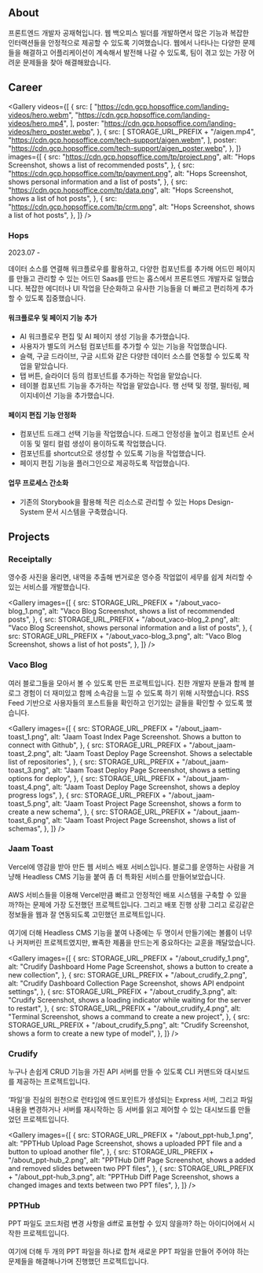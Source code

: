 

## About
프론트엔드 개발자 공재혁입니다. 웹 백오피스 빌더를 개발하면서 많은 기능과 복잡한 인터랙션들을 안정적으로 제공할 수 있도록 기여했습니다. 웹에서 나타나는 다양한 문제들을 해결하고 어플리케이션이 계속해서 발전해 나갈 수 있도록, 팀이 겪고 있는 가장 어려운 문제들을 찾아 해결해왔습니다.

## Career

<Gallery
  videos={[
    {
      src: [
        "https://cdn.gcp.hopsoffice.com/landing-videos/hero.webm",
        "https://cdn.gcp.hopsoffice.com/landing-videos/hero.mp4",
      ],
      poster: "https://cdn.gcp.hopsoffice.com/landing-videos/hero_poster.webp",
    },
    {
      src: [
        STORAGE_URL_PREFIX + "/aigen.mp4",
        "https://cdn.gcp.hopsoffice.com/tech-support/aigen.webm",
      ],
      poster: "https://cdn.gcp.hopsoffice.com/tech-support/aigen_poster.webp",
    },
  ]}
  images={[
    {
      src: "https://cdn.gcp.hopsoffice.com/tp/project.png",
      alt: "Hops Screenshot, shows a list of recommended posts",
    },
    {
      src: "https://cdn.gcp.hopsoffice.com/tp/payment.png",
      alt: "Hops Screenshot, shows personal information and a list of posts",
    },
    {
      src: "https://cdn.gcp.hopsoffice.com/tp/data.png",
      alt: "Hops Screenshot, shows a list of hot posts",
    },
    {
      src: "https://cdn.gcp.hopsoffice.com/tp/crm.png",
      alt: "Hops Screenshot, shows a list of hot posts",
    },
  ]}
/>

### Hops
2023.07 -

데이터 소스를 연결해 워크플로우를 활용하고, 다양한 컴포넌트를 추가해 어드민 페이지를 만들고 관리할 수 있는 어드민 Saas를 만드는 홉스에서 프론트엔드 개발자로 일했습니다. 복잡한 에디터나 UI 작업을 단순화하고 유사한 기능들을 더 빠르고 편리하게 추가할 수 있도록 집중했습니다.

#### 워크플로우 및 페이지 기능 추가
- AI 워크플로우 편집 및 AI 페이지 생성 기능을 추가했습니다.
- 사용자가 별도의 커스텀 컴포넌트를 추가할 수 있는 기능을 작업했습니다.
- 슬랙, 구글 드라이브, 구글 시트와 같은 다양한 데이터 소스를 연동할 수 있도록 작업을 맡았습니다.
- 탭 버튼, 슬라이더 등의 컴포넌트를 추가하는 작업을 맡았습니다.
- 테이블 컴포넌트 기능을 추가하는 작업을 맡았습니다. 행 선택 및 정렬, 필터링, 페이지네이션 기능을 추가했습니다.

#### 페이지 편집 기능 안정화
- 컴포넌트 드래그 선택 기능을 작업했습니다. 드래그 안정성을 높이고 컴포넌트 순서 이동 및 멀티 컬럼 생성이 용이하도록 작업했습니다.
- 컴포넌트를 shortcut으로 생성할 수 있도록 기능을 작업했습니다.
- 페이지 편집 기능을 플러그인으로 제공하도록 작업했습니다.

#### 업무 프로세스 간소화
- 기존의 Storybook을 활용해 적은 리소스로 관리할 수 있는 Hops Design-System 문서 시스템을 구축했습니다.

## Projects

### Receiptally
영수증 사진을 올리면, 내역을 추출해 번거로운 영수증 작업없이 세무를 쉽게 처리할 수 있는 서비스를 개발했습니다.

<Gallery
  images={[
    {
      src: STORAGE_URL_PREFIX + "/about_vaco-blog_1.png",
      alt: "Vaco Blog Screenshot, shows a list of recommended posts",
    },
    {
      src: STORAGE_URL_PREFIX + "/about_vaco-blog_2.png",
      alt: "Vaco Blog Screenshot, shows personal information and a list of posts",
    },
    {
      src: STORAGE_URL_PREFIX + "/about_vaco-blog_3.png",
      alt: "Vaco Blog Screenshot, shows a list of hot posts",
    },
  ]}
/>

### Vaco Blog
여러 블로그들을 모아서 볼 수 있도록 만든 프로젝트입니다. 친한 개발자 분들과 함께 블로그 경험이 더 재미있고 함께 소속감을 느낄 수 있도록 하기 위해 시작했습니다. RSS Feed 기반으로 사용자들의 포스트들을 확인하고 인기있는 글들을 확인할 수 있도록 했습니다.

<Gallery
  images={[
    {
      src: STORAGE_URL_PREFIX + "/about_jaam-toast_1.png",
      alt: "Jaam Toast Index Page Screenshot. Shows a button to connect with Github",
    },
    {
      src: STORAGE_URL_PREFIX + "/about_jaam-toast_2.png",
      alt: "Jaam Toast Deploy Page Screenshot. Shows a selectable list of repositories",
    },
    {
      src: STORAGE_URL_PREFIX + "/about_jaam-toast_3.png",
      alt: "Jaam Toast Deploy Page Screenshot, shows a setting options for deploy",
    },
    {
      src: STORAGE_URL_PREFIX + "/about_jaam-toast_4.png",
      alt: "Jaam Toast Deploy Page Screenshot, shows a deploy progress logs",
    },
    {
      src: STORAGE_URL_PREFIX + "/about_jaam-toast_5.png",
      alt: "Jaam Toast Project Page Screenshot, shows a form to create a new schema",
    },
    {
      src: STORAGE_URL_PREFIX + "/about_jaam-toast_6.png",
      alt: "Jaam Toast Project Page Screenshot, shows a list of schemas",
    },
  ]}
/>

### Jaam Toast
Vercel에 영감을 받아 만든 웹 서비스 배포 서비스입니다. 블로그를 운영하는 사람을 겨냥해 Headless CMS 기능을 붙여 좀 더 특화된 서비스를 만들어보았습니다.<br />
<br />
AWS 서비스들을 이용해 Vercel만큼 빠르고 안정적인 배포 시스템을 구축할 수 있을까?하는 문제에 가장 도전했던 프로젝트입니다. 그리고 배포 진행 상황 그리고 로깅같은 정보들을 웹과 잘 연동되도록 고민했던 프로젝트입니다. <br />
<br />
여기에 더해 Headless CMS 기능을 붙여 나중에는 두 명이서 만들기에는 볼륨이 너무나 커져버린 프로젝트였지만, 뾰족한 제품을 만드는게 중요하다는 교훈을 깨달았습니다.

<Gallery
  images={[
    {
      src: STORAGE_URL_PREFIX + "/about_crudify_1.png",
      alt: "Crudify Dashboard Home Page Screenshot, shows a button to create a new collection",
    },
    {
      src: STORAGE_URL_PREFIX + "/about_crudify_2.png",
      alt: "Crudify Dashboard Collection Page Screenshot, shows API endpoint settings",
    },
    {
      src: STORAGE_URL_PREFIX + "/about_crudify_3.png",
      alt: "Crudify Screenshot, shows a loading indicator while waiting for the server to restart",
    },
    {
      src: STORAGE_URL_PREFIX + "/about_crudify_4.png",
      alt: "Terminal Screenshot, shows a command to create a new project",
    },
    {
      src: STORAGE_URL_PREFIX + "/about_crudify_5.png",
      alt: "Crudify Screenshot, shows a form to create a new type of model",
    },
  ]}
/>

### Crudify
누구나 손쉽게 CRUD 기능을 가진 API 서버를 만들 수 있도록 CLI 커맨드와 대시보드를 제공하는 프로젝트입니다.<br />
<br />
‘파일’을 진실의 원천으로 런타임에 엔드포인트가 생성되는 Express 서버, 그리고 파일 내용을 변경하거나 서버를 재시작하는 등 서버를 읽고 제어할 수 있는 대시보드를 만들었던 프로젝트입니다.

<Gallery
  images={[
    {
      src: STORAGE_URL_PREFIX + "/about_ppt-hub_1.png",
      alt: "PPTHub Upload Page Screenshot, shows a uploaded PPT file and a button to upload another file",
    },
    {
      src: STORAGE_URL_PREFIX + "/about_ppt-hub_2.png",
      alt: "PPTHub Diff Page Screenshot, shows a added and removed slides between two PPT files",
    },
    {
      src: STORAGE_URL_PREFIX + "/about_ppt-hub_3.png",
      alt: "PPTHub Diff Page Screenshot, shows a changed images and texts between two PPT files",
    },
  ]}
/>

### PPTHub
PPT 파일도 코드처럼 변경 사항을 diff로 표현할 수 있지 않을까? 하는 아이디어에서 시작한 프로젝트입니다. <br />
<br />
여기에 더해 두 개의 PPT 파일을 하나로 합쳐 새로운 PPT 파일을 만들어 주어야 하는 문제들을 해결해나가며 진행했던 프로젝트입니다.
